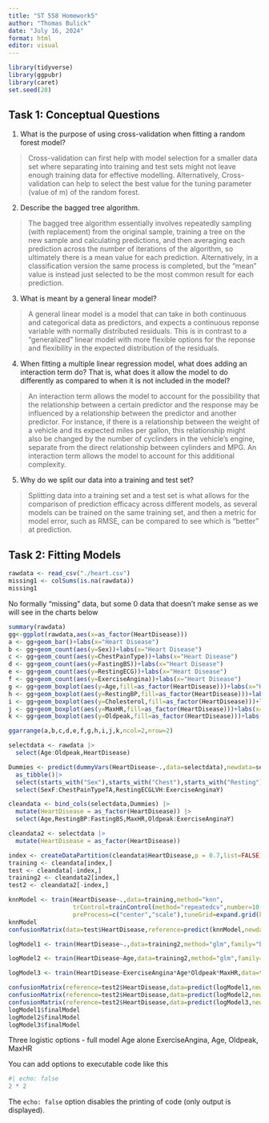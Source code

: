 ```yaml
---
title: "ST 558 Homework5"
author: "Thomas Bulick"
date: "July 16, 2024"
format: html
editor: visual
---
```


```r
library(tidyverse)
library(ggpubr)
library(caret)
set.seed(28)
```

## Task 1: Conceptual Questions

1.  What is the purpose of using cross-validation when fitting a random forest model?

> Cross-validation can first help with model selection for a smaller data set where separating into training and test sets might not leave enough training data for effective modelling. Alternatively, Cross-validation can help to select the best value for the tuning parameter (value of m) of the random forest.

2.  Describe the bagged tree algorithm.

> The bagged tree algorithm essentially involves repeatedly sampling (with replacement) from the original sample, training a tree on the new sample and calculating predictions, and then averaging each prediction across the number of iterations of the algorithm, so ultimately there is a mean value for each prediction. Alternatively, in a classification version the same process is completed, but the "mean" value is instead just selected to be the most common result for each prediction.

3.  What is meant by a general linear model?

> A general linear model is a model that can take in both continuous and categorical data as predictors, and expects a continuous reponse variable with normally distributed residuals. This is in contrast to a "generalized" linear model with more flexible options for the reponse and flexibility in the expected distribution of the residuals.

4.  When fitting a multiple linear regression model, what does adding an interaction term do? That is, what does it allow the model to do differently as compared to when it is not included in the model?

> An interaction term allows the model to account for the possibility that the relationship between a certain predictor and the response may be influenced by a relationship between the predictor and another predictor. For instance, if there is a relationship between the weight of a vehicle and its expected miles per gallon, this relationship might also be changed by the number of cyclinders in the vehicle's engine, separate from the direct relationship between cylinders and MPG. An interaction term allows the model to account for this additional complexity.

5.  Why do we split our data into a training and test set?

> Splitting data into a training set and a test set is what allows for the comparison of prediction efficacy across different models, as several models can be trained on the same training set, and then a metric for model error, such as RMSE, can be compared to see which is "better" at prediction.

## Task 2: Fitting Models

```r
rawdata <- read_csv("./heart.csv")
missing1 <- colSums(is.na(rawdata))
missing1
```
No formally "missing" data, but some 0 data that doesn't make sense as we will see in the charts below

```r
summary(rawdata)
gg<-ggplot(rawdata,aes(x=as_factor(HeartDisease)))
a <- gg+geom_bar()+labs(x="Heart Disease")
b <- gg+geom_count(aes(y=Sex))+labs(x="Heart Disease")
c <- gg+geom_count(aes(y=ChestPainType))+labs(x="Heart Disease")
d <- gg+geom_count(aes(y=FastingBS))+labs(x="Heart Disease")
e <- gg+geom_count(aes(y=RestingECG))+labs(x="Heart Disease")
f <- gg+geom_count(aes(y=ExerciseAngina))+labs(x="Heart Disease")
g <- gg+geom_boxplot(aes(y=Age,fill=as_factor(HeartDisease)))+labs(x="Heart Disease")
h <- gg+geom_boxplot(aes(y=RestingBP,fill=as_factor(HeartDisease)))+labs(x="Heart Disease")
i <- gg+geom_boxplot(aes(y=Cholesterol,fill=as_factor(HeartDisease)))+labs(x="Heart Disease")
j <- gg+geom_boxplot(aes(y=MaxHR,fill=as_factor(HeartDisease)))+labs(x="Heart Disease")
k <- gg+geom_boxplot(aes(y=Oldpeak,fill=as_factor(HeartDisease)))+labs(x="Heart Disease")

ggarrange(a,b,c,d,e,f,g,h,i,j,k,ncol=2,nrow=2)

selectdata <- rawdata |>
  select(Age:Oldpeak,HeartDisease)

Dummies <- predict(dummyVars(HeartDisease~.,data=selectdata),newdata=selectdata) |>
  as_tibble()|>
  select(starts_with("Sex"),starts_with("Chest"),starts_with("Resting"),starts_with("Exer")) |>
  select(SexF:ChestPainTypeTA,RestingECGLVH:ExerciseAnginaY)

cleandata <- bind_cols(selectdata,Dummies) |>
  mutate(HeartDisease = as_factor(HeartDisease)) |>
  select(Age,RestingBP:FastingBS,MaxHR,Oldpeak:ExerciseAnginaY)

cleandata2 <- selectdata |>
  mutate(HeartDisease = as_factor(HeartDisease))

index <- createDataPartition(cleandata$HeartDisease,p = 0.7,list=FALSE)
training <- cleandata[index,]
test <- cleandata[-index,]
training2 <- cleandata2[index,]
test2 <- cleandata2[-index,]

knnModel <- train(HeartDisease~.,data=training,method="knn",
                  trControl=trainControl(method="repeatedcv",number=10,repeats = 3),
                  preProcess=c("center","scale"),tuneGrid=expand.grid(k=c(1:40)))
knnModel
confusionMatrix(data=test$HeartDisease,reference=predict(knnModel,newdata=test))

logModel1 <- train(HeartDisease~.,data=training2,method="glm",family="binomial",preProcess=c("center","scale"),trControl=trainControl(method="repeatedcv",number=10,repeats = 3))

logModel2 <- train(HeartDisease~Age,data=training2,method="glm",family="binomial",preProcess=c("center","scale"),trControl=trainControl(method="repeatedcv",number=10,repeats = 3))

logModel3 <- train(HeartDisease~ExerciseAngina*Age*Oldpeak*MaxHR,data=training2,method="glm",family="binomial",preProcess=c("center","scale"),trControl=trainControl(method="repeatedcv",number=10,repeats = 3))

confusionMatrix(reference=test2$HeartDisease,data=predict(logModel1,newdata=test2))
confusionMatrix(reference=test2$HeartDisease,data=predict(logModel2,newdata=test2))
confusionMatrix(reference=test2$HeartDisease,data=predict(logModel3,newdata=test2))
logModel1$finalModel
logModel2$finalModel
logModel3$finalModel

```
Three logistic options - full model
Age alone
ExerciseAngina, Age, Oldpeak, MaxHR

You can add options to executable code like this

```r
#| echo: false
2 * 2
```

The `echo: false` option disables the printing of code (only output is displayed).
